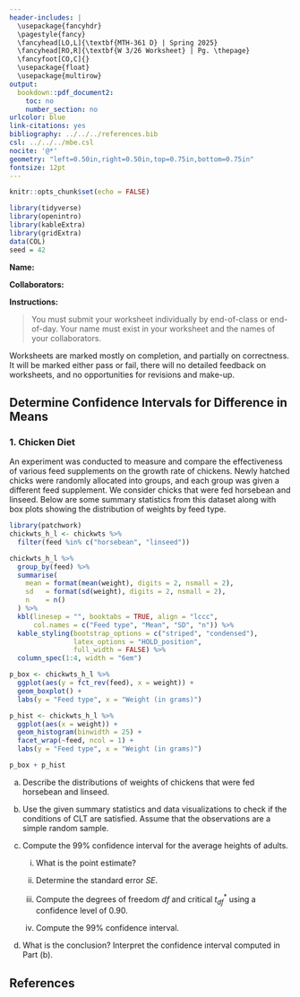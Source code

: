 ---
header-includes: |
  \usepackage{fancyhdr}
  \pagestyle{fancy}
  \fancyhead[LO,L]{\textbf{MTH-361 D} | Spring 2025}
  \fancyhead[RO,R]{\textbf{W 3/26 Worksheet} | Pg. \thepage}
  \fancyfoot[CO,C]{}
  \usepackage{float}
  \usepackage{multirow}
output:
  bookdown::pdf_document2:
    toc: no
    number_section: no
urlcolor: blue
link-citations: yes
bibliography: ../../../references.bib
csl: ../../../mbe.csl
nocite: '@*'
geometry: "left=0.50in,right=0.50in,top=0.75in,bottom=0.75in"
fontsize: 12pt
---

```{r setup, include=FALSE}
knitr::opts_chunk$set(echo = FALSE)
```

```{r echo=FALSE, eval=TRUE,message=FALSE, warning=FALSE}
library(tidyverse)
library(openintro)
library(kableExtra)
library(gridExtra)
data(COL)
seed = 42
```

**Name:**

**Collaborators:**

\noindent\rule{\textwidth}{1pt}
**Instructions:** 

> You must submit your worksheet individually by end-of-class or end-of-day. Your name must exist in your worksheet and the names of your collaborators.

Worksheets are marked mostly on completion, and partially on correctness. It will be marked either pass or fail, there will no detailed feedback on worksheets, and no opportunities for revisions and make-up.
\noindent\rule{\textwidth}{1pt}

## Determine Confidence Intervals for Difference in Means

### 1. Chicken Diet

An experiment was conducted to measure and compare the effectiveness of various feed supplements on the growth rate of chickens. Newly hatched chicks were randomly allocated into groups, and each group was given a different feed supplement. We consider chicks that were fed horsebean and linseed. Below are some summary statistics from this dataset along with box plots showing the distribution of weights by feed type.

```{r message=FALSE, warning=FALSE, out.width="50%",fig.align='center', fig.height=3,fig.width=6}
library(patchwork)
chickwts_h_l <- chickwts %>%
  filter(feed %in% c("horsebean", "linseed"))

chickwts_h_l %>%
  group_by(feed) %>%
  summarise(
    mean = format(mean(weight), digits = 2, nsmall = 2),
    sd   = format(sd(weight), digits = 2, nsmall = 2),
    n    = n()
  ) %>%
  kbl(linesep = "", booktabs = TRUE, align = "lccc", 
      col.names = c("Feed type", "Mean", "SD", "n")) %>%
  kable_styling(bootstrap_options = c("striped", "condensed"), 
                latex_options = "HOLD_position",
                full_width = FALSE) %>%
  column_spec(1:4, width = "6em")

p_box <- chickwts_h_l %>%
  ggplot(aes(y = fct_rev(feed), x = weight)) +
  geom_boxplot() +
  labs(y = "Feed type", x = "Weight (in grams)")

p_hist <- chickwts_h_l %>%
  ggplot(aes(x = weight)) +
  geom_histogram(binwidth = 25) +
  facet_wrap(~feed, ncol = 1) +
  labs(y = "Feed type", x = "Weight (in grams)")    

p_box + p_hist
```

a. Describe the distributions of weights of chickens that were fed horsebean and linseed.
\vfill

\newpage

b. Use the given summary statistics and data visualizations to check if the conditions of CLT are satisfied. Assume that the observations are a simple random sample.
\vfil

c. Compute the 99\% confidence interval for the average heights of adults.

    i. What is the point estimate?
    \vfill
    
    ii. Determine the standard error $SE$.
    \vfill
    
    iii. Compute the degrees of freedom $df$ and critical $t^*_{df}$ using a confidence level of $0.90$. 
    \vfill
    
    vi. Compute the 99\% confidence interval.
    \vfill

d. What is the conclusion? Interpret the confidence interval computed in Part (b).
\vfill

## **References**

::: {#refs}
:::
